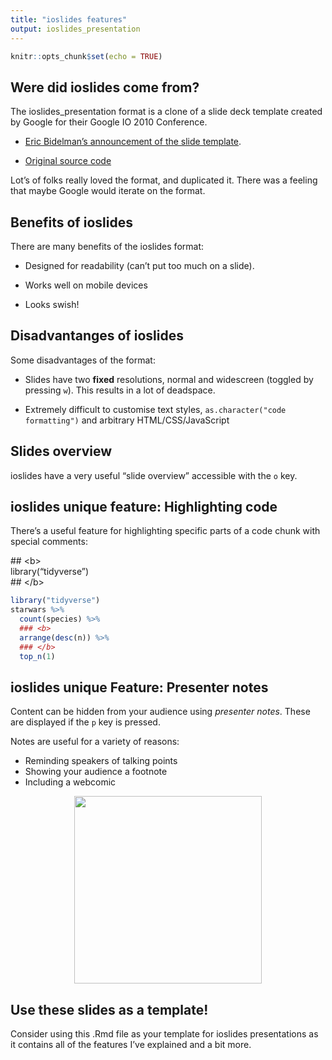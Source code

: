 ```yaml
---
title: "ioslides features"
output: ioslides_presentation
---
```


```r
knitr::opts_chunk$set(echo = TRUE)
```

## Were did ioslides come from?

The ioslides_presentation format is a clone of a slide deck template created by Google for their Google IO 2010 Conference.


- [Eric Bidelman's announcement of the slide template](https://plus.google.com/+EricBidelman/posts/LG93tTdJYLy).

- [Original source code](https://code.google.com/archive/p/io-2012-slides/)

Lot's of folks really loved the format, and duplicated it. There was a feeling that maybe Google would iterate on the format.

## Benefits of ioslides

There are many benefits of the ioslides format:

- Designed for readability (can't put too much on a slide).

- Works well on mobile devices

- Looks swish!

## Disadvantanges of ioslides

Some disadvantages of the format:

- Slides have two **fixed** resolutions, normal and widescreen (toggled by pressing `w`). This results in a lot of deadspace.

- Extremely difficult to customise text styles, `as.character("code formatting")` and arbitrary HTML/CSS/JavaScript

## Slides overview

ioslides have a very useful "slide overview" accessible with the `o` key.

## ioslides unique feature: Highlighting code

There's a useful feature for highlighting specific parts of a code chunk with special comments:

\#\# \<b\><br>
library("tidyverse")<br>
\#\# \</b\>

```r
library("tidyverse")
starwars %>%
  count(species) %>%
  ### <b>
  arrange(desc(n)) %>%
  ### </b>
  top_n(1)
```


## ioslides unique Feature: Presenter notes

Content can be hidden from your audience using *presenter notes*. These are displayed if the `p` key is pressed.

<div class="notes">
Notes are useful for a variety of reasons:

- Reminding speakers of talking points
- Showing your audience a footnote
- Including a webcomic 

<center>
<img src='https://i.kym-cdn.com/photos/images/newsfeed/001/401/347/312.jpg' width='300px'></img>
</center>
</div>

## Use these slides as a template!

Consider using this .Rmd file as your template for ioslides presentations as it contains all of the features I've explained and a bit more.